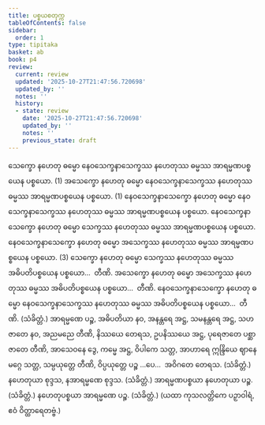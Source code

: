 ```yaml
---
title: ပစ္စယစတုက္က
tableOfContents: false
sidebar:
  order: 1
type: tipitaka
basket: ab
book: p4
review:
  current: review
  updated: '2025-10-27T21:47:56.720698'
  updated_by: ''
  notes: ''
  history:
  - state: review
    date: '2025-10-27T21:47:56.720698'
    updated_by: ''
    notes: ''
    previous_state: draft
---
```



<ReviewStatus review={frontmatter.review} showDetails={true} />

<HypothesisAnnotation frontmatter={frontmatter} />

<DynamicBreadcrumb />

<Division number="156" book="p4" e="ch" v="39" p="520">

<Paragraph number="556" book="p4">
သေက္ခော နဟေတု ဓမ္မော နေဝသေက္ခနာသေက္ခဿ နဟေတုဿ ဓမ္မဿ အာရမ္မဏပစ္စယေန ပစ္စယော. (1)
</Paragraph>

<Paragraph number="557" book="p4">
အသေက္ခော နဟေတု ဓမ္မော နေဝသေက္ခနာသေက္ခဿ နဟေတုဿ ဓမ္မဿ အာရမ္မဏပစ္စယေန ပစ္စယော. (1)
</Paragraph>

<Paragraph number="558" book="p4">
နေဝသေက္ခနာသေက္ခော နဟေတု ဓမ္မော နေဝသေက္ခနာသေက္ခဿ နဟေတုဿ ဓမ္မဿ အာရမ္မဏပစ္စယေန ပစ္စယော. နေဝသေက္ခနာသေက္ခော နဟေတု ဓမ္မော သေက္ခဿ နဟေတုဿ ဓမ္မဿ အာရမ္မဏပစ္စယေန ပစ္စယော. နေဝသေက္ခနာသေက္ခော နဟေတု ဓမ္မော အသေက္ခဿ နဟေတုဿ ဓမ္မဿ အာရမ္မဏပစ္စယေန ပစ္စယော. (3)
</Paragraph>

<Paragraph number="559" book="p4">
သေက္ခော နဟေတု ဓမ္မော သေက္ခဿ နဟေတုဿ ဓမ္မဿ အဓိပတိပစ္စယေန ပစ္စယော…  တီဏိ.
</Paragraph>

<Paragraph number="560" book="p4">
အသေက္ခော နဟေတု ဓမ္မော အသေက္ခဿ နဟေတုဿ ဓမ္မဿ အဓိပတိပစ္စယေန ပစ္စယော…  တီဏိ.
</Paragraph>

<Paragraph number="561" book="p4">
နေဝသေက္ခနာသေက္ခော နဟေတု ဓမ္မော နေဝသေက္ခနာသေက္ခဿ နဟေတုဿ ဓမ္မဿ အဓိပတိပစ္စယေန ပစ္စယော…  တီဏိ. (သံခိတ္တံ.)
</Paragraph>

</Division>
<Division number="157" book="p4" e="ch" v="39" p="520">

<Paragraph number="562" book="p4">
အာရမ္မဏေ ပဉ္စ, အဓိပတိယာ နဝ, အနန္တရေ အဋ္ဌ, သမနန္တရေ အဋ္ဌ, သဟဇာတေ နဝ, အညမညေ တီဏိ, နိဿယေ တေရသ, ဥပနိဿယေ အဋ္ဌ, ပုရေဇာတေ ပစ္ဆာဇာတေ တီဏိ, အာသေဝနေ ဒွေ, ကမ္မေ အဋ္ဌ, ဝိပါကေ သတ္တ, အာဟာရေ ဣန္ဒြိယေ ဈာနေ မဂ္ဂေ သတ္တ, သမ္ပယုတ္တေ တီဏိ, ဝိပ္ပယုတ္တေ ပဉ္စ …ပေ…  အဝိဂတေ တေရသ. (သံခိတ္တံ.)
</Paragraph>

<Paragraph number="563" book="p4">
နဟေတုယာ စုဒ္ဒသ, နအာရမ္မဏေ စုဒ္ဒသ. (သံခိတ္တံ.)
</Paragraph>

<Paragraph number="564" book="p4">
အာရမ္မဏပစ္စယာ နဟေတုယာ ပဉ္စ. (သံခိတ္တံ.)
</Paragraph>

<Paragraph number="565" book="p4">
နဟေတုပစ္စယာ အာရမ္မဏေ ပဉ္စ. (သံခိတ္တံ.)
</Paragraph>

<Paragraph number="566" book="p4">
(ယထာ ကုသလတ္တိကေ ပဉှာဝါရံ, ဧဝံ ဝိတ္ထာရေတဗ္ဗံ.)
</Paragraph>
</Division>